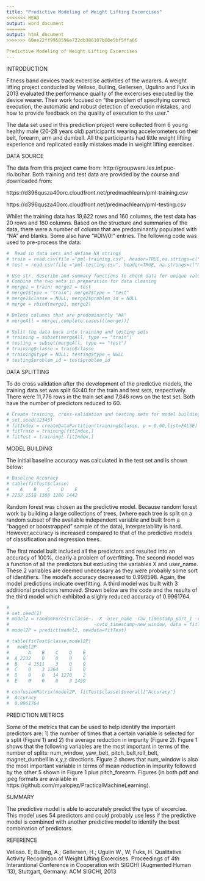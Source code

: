 ```yaml
---
title: "Predictive Modeling of Weight Lifting Excercises"
<<<<<<< HEAD
output: word_document
=======
output: html_document
>>>>>>> 60ee22ff9958596e722db386107b88e5bf5ffa66

Predictive Modeling of Weight Lifting Excercises
---
```

INTRODUCTION

Fitness band devices track excercise activities of the wearers.  A weight lifting project conducted by Velloso, Bulling, Gellersen, Ugulino and Fuks in 2013 evaluated the performance quality of the excercises executed by the device wearer. Their work focused on "the problem of specifying correct execution, the automatic and robust detection of execution mistakes, and how to provide feedback on the quality of execution to the user."

The data set used in this prediction project were collected from 6 young healthy male (20-28 years old) participants wearing accelerometers on their belt, forearm, arm and dumbell.  All the participants had little weight lifting experience and replicated easily mistakes made in weight lifting exercises.

DATA SOURCE

The data from this project came from: http://groupware.les.inf.puc-rio.br/har. Both training and test data are provided by the course and downloaded from:

https://d396qusza40orc.cloudfront.net/predmachlearn/pml-training.csv


https://d396qusza40orc.cloudfront.net/predmachlearn/pml-testing.csv

Whilet the training data has 19,622 rows and 160 columns, the test data has 20 rows and 160 columns.  Based on the structure and summaries of the data, there were a number of column that are predominantly populated with "NA" and blanks.  Some also have "#DIV/0!" entries. The following code was used to pre-process the data: 

```r
#  Read in data sets and define NA strings
# train = read.csv(file ="pml-training.csv", header=TRUE,na.strings=c("NA","","#DIV/0!"))
# test = read.csv(file ="pml-testing.csv", header=TRUE, na.strings=c("NA", ""))

# Use str, describe and summary functions to check data for unique values
# Combine the two sets in preparation for data cleaning
# merge1 = train; merge2 = test
# merge1$type = "train"; merge2$type = "test"
# merge1$classe = NULL; merge2$problem_id = NULL 
# merge = rbind(merge1, merge2)

# Delete columns that are predominantly "NA"
# mergeAll = merge[,complete.cases(t(merge))]

# Split the data back into training and testing sets
# training = subset(mergeAll, type == "train")
# testing = subset(mergeAll, type == "test")
# training$classe = train$classe
# training$type = NULL; testing$type = NULL
# testing$problem_id = test$problem_id


```
DATA SPLITTING

To do cross validation after the development of the predictive models, the training data set was split 60:40 for the train and test sets, respectively.  There were 11,776 rows in the train set and 7,846 rows on the test set.  Both have the number of predictors reduced to 60.


```r

# Create training, cross-validation and testing sets for model building
# set.seed(12345)
# fitIndex = createDataPartition(training$classe, p = 0.60,list=FALSE)
# fitTrain = training[fitIndex,]
# fitTest = training[-fitIndex,]

```
MODEL BUILDING

The initial baseline accuracy was calculated in the test set and is shown below:


```r
# Baseline Accuracy
# table(fitTest$classe)
#    A    B    C    D    E 
# 2232 1518 1368 1286 1442 
```
Random forest was chosen as the predictive model.  Because random forest work by building a large collections of trees, (where each tree is split on a random subset of the available independent variable and built from a "bagged or bootstrapped" sample of the data), interpretability is hard.  However,accuracy is increased compared to that of the predictive models of classification and regression trees.  

The first model built included all the predictors and resulted into an accuracy of 100%, clearly a problem of overfitting. The second model was a function of all the predictors but excluding the variables X and user_name. These 2 variables are deemed unecessary as they were probably some sort of identifiers. The model's accuracy decreased to 0.998598.  Again, the model predictions indicate overfitting.  A third model was built with 3 additional predictors removed. Shown below are the code and the results of the third  model which exhibited a slighly reduced accuracy of 0.9961764. 


```r

#
# set.seed(1)
# model2 = randomForest(classe~. -X -user_name -raw_timestamp_part_1 -raw_timestamp_part_2
#                               -cvtd_timestamp-new_window, data = fitTrain)
# model2P = predict(model2, newdata=fitTest)

# table(fitTest$classe,model2P)
#   model2P
#       A    B    C    D    E
#  A 2232    0    0    0    0
#  B    4 1511    3    0    0
#  C    0    3 1364    1    0
#  D    0    0   14 1270    2
#  E    0    0    0    3 1439

# confusionMatrix(model2P, fitTest$classe)$overall["Accuracy"]
#  Accuracy 
#  0.9961764


```
PREDICTION METRICS

Some of the metrics that can be used to help identify the important predictors are: 1) the number of times that a certain variable is selected for a split (Figure 1) and 2) the average reduction in impurity (Figure 2).  Figure 1 shows that the following variables are the most important in terms of the number of splits: num_window, yaw_belt, pitch_belt,roll_belt, magnet_dumbell in x,y,z directions.  Figure 2 shows that num_window is also the most important variable in terms of mean reduction in impurity followed by the other 5 shown in Figure 1 plus pitch_forearm. Figures (in both pdf and jpeg formats are available in https://github.com/myalopez/PracticalMachineLearning).

SUMMARY

The predictive model is able to accurately predict the type of excercise. This model uses 54 predictors and could probably use less if the predictive model is combined with another predictive model to identify the best combination of predictors.

REFERENCE

Velloso. E; Bulling, A.; Gellersen, H.; Ugulin W., W; Fuks, H. Qualitative Activity Recognition of Weight Lifting Excercises. Proceedings of 4th Interantional Conference in Cooperation with SIGCHI (Augmented Human '13), Stuttgart, Germany: ACM SIGCHI, 2013
